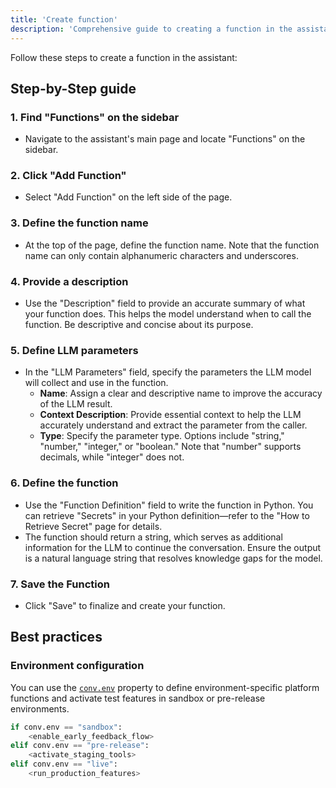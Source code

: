 ```yaml
---
title: 'Create function'
description: 'Comprehensive guide to creating a function in the assistant main page.'
---
```


Follow these steps to create a function in the assistant:

## Step-by-Step guide

### 1. **Find "Functions" on the sidebar**
   - Navigate to the assistant's main page and locate "Functions" on the sidebar.

### 2. **Click "Add Function"**
   - Select "Add Function" on the left side of the page.

### 3. **Define the function name**
   - At the top of the page, define the function name. Note that the function name can only contain alphanumeric characters and underscores.

### 4. **Provide a description**
   - Use the "Description" field to provide an accurate summary of what your function does. This helps the model understand when to call the function. Be descriptive and concise about its purpose.

### 5. **Define LLM parameters**
   - In the "LLM Parameters" field, specify the parameters the LLM model will collect and use in the function.
     - **Name**: Assign a clear and descriptive name to improve the accuracy of the LLM result.
     - **Context Description**: Provide essential context to help the LLM accurately understand and extract the parameter from the caller.
     - **Type**: Specify the parameter type. Options include "string," "number," "integer," or "boolean." Note that "number" supports decimals, while "integer" does not.

### 6. **Define the function**
   - Use the "Function Definition" field to write the function in Python. You can retrieve "Secrets" in your Python definition—refer to the "How to Retrieve Secret" page for details.
   - The function should return a string, which serves as additional information for the LLM to continue the conversation. Ensure the output is a natural language string that resolves knowledge gaps for the model.

### 7. **Save the Function**
   - Click "Save" to finalize and create your function.

## Best practices

### Environment configuration
You can use the [`conv.env`](./conv-object#env) property to define environment-specific platform functions and activate test features in sandbox or pre-release environments.

```python
if conv.env == "sandbox":
    <enable_early_feedback_flow>
elif conv.env == "pre-release":
    <activate_staging_tools>
elif conv.env == "live":
    <run_production_features>
```
